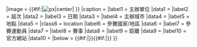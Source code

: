 {{infobox
|bodyclass = vevent
|abovestyle=background: #A9F5A9;
|above   = <span class="summary">{{#if:{{{Name|}}}|{{{year|}}} {{{Name|}}} {{{year|}}}</span><includeonly>|{{PAGENAME}}</includeonly>[[File:Athletics pictogram.svg|30px|upright|super]]}}
|image   = {{#if:{{{Logo|}}}|[[File:{{{Logo}}}|{{{Size}}}px|center|{{{Name}}}]] }}
|caption = {{{Caption|}}}
|label1  = 主辦單位
|data1   = {{{Organisers|}}}
|label2  = 屆次
|data2   = {{{Edition|}}}
|label3  = 日期
|data3   = {{{Date|}}}
|label4  = 主辦城市
|data4   = {{{Host city|}}}
|label5  = 地點
|data5   = {{{Location|}}}
|class6  = location
|label6  = 參賽國家/地區
|data6   = {{{Nations participating|}}}
|label7  = 參賽運動員
|data7   = {{{Athletes participating|}}}
|label8  = 賽事
|data8   = {{{Races|}}}
|label9  = 距離
|data9   = {{{Distances|}}}
|label10  = 官方網站
|data10   = {{{Website|}}}
|below  = {{#if:{{{Previous|}}}|{{align|left|&larr; {{{Previous|}}} }}}}{{#if:{{{Next|}}}|{{align|right|{{{Next|}}} &rarr; }}}}
}}<noinclude>{{template doc}}</noinclude>